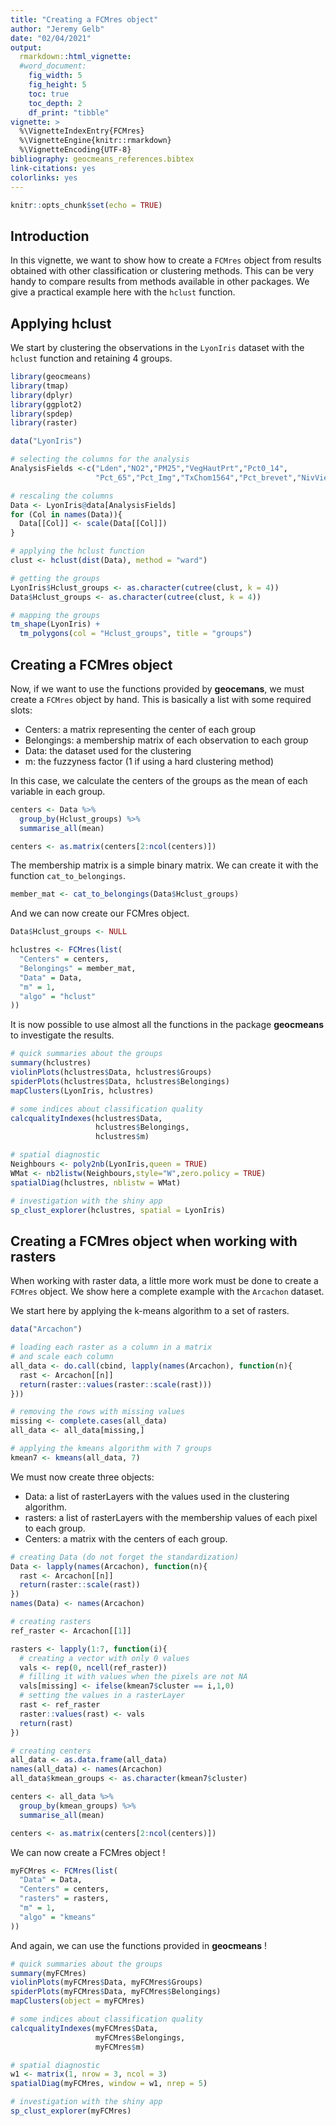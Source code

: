 ```yaml
---
title: "Creating a FCMres object"
author: "Jeremy Gelb"
date: "02/04/2021"
output:
  rmarkdown::html_vignette:
  #word_document:
    fig_width: 5
    fig_height: 5
    toc: true
    toc_depth: 2
    df_print: "tibble"
vignette: >
  %\VignetteIndexEntry{FCMres}
  %\VignetteEngine{knitr::rmarkdown}
  %\VignetteEncoding{UTF-8}
bibliography: geocmeans_references.bibtex
link-citations: yes
colorlinks: yes
---
```


```r
knitr::opts_chunk$set(echo = TRUE)
```

## Introduction

In this vignette, we want to show how to create a `FCMres` object from results obtained with other classification or clustering methods. This can be very handy to compare results from methods available in other packages. We give a practical example here with the `hclust` function.

## Applying hclust

We start by clustering the observations in the `LyonIris` dataset with the `hclust` function and retaining 4 groups.

```r
library(geocmeans)
library(tmap)
library(dplyr)
library(ggplot2)
library(spdep)
library(raster)

data("LyonIris")

# selecting the columns for the analysis
AnalysisFields <-c("Lden","NO2","PM25","VegHautPrt","Pct0_14",
                   "Pct_65","Pct_Img","TxChom1564","Pct_brevet","NivVieMed")

# rescaling the columns
Data <- LyonIris@data[AnalysisFields]
for (Col in names(Data)){
  Data[[Col]] <- scale(Data[[Col]])
}

# applying the hclust function
clust <- hclust(dist(Data), method = "ward")

# getting the groups
LyonIris$Hclust_groups <- as.character(cutree(clust, k = 4))
Data$Hclust_groups <- as.character(cutree(clust, k = 4))

# mapping the groups
tm_shape(LyonIris) + 
  tm_polygons(col = "Hclust_groups", title = "groups")

```

## Creating a FCMres object

Now, if we want to use the functions provided by **geocemans**, we must create a `FCMres` object by hand. This is basically a list with some required slots: 

* Centers: a matrix representing the center of each group
* Belongings: a membership matrix of each observation to each group
* Data: the dataset used for the clustering
* m: the fuzzyness factor (1 if using a hard clustering method)

In this case, we calculate the centers of the groups as the mean of each variable in each group.

```r
centers <- Data %>% 
  group_by(Hclust_groups) %>%
  summarise_all(mean)

centers <- as.matrix(centers[2:ncol(centers)])
```

The membership matrix is a simple binary matrix. We can create it with the function `cat_to_belongings`.

```r
member_mat <- cat_to_belongings(Data$Hclust_groups)
```

And we can now create our FCMres object.

```r
Data$Hclust_groups <- NULL

hclustres <- FCMres(list(
  "Centers" = centers,
  "Belongings" = member_mat,
  "Data" = Data,
  "m" = 1,
  "algo" = "hclust"
))
```

It is now possible to use almost all the functions in the package **geocmeans** to investigate the results.

```r
# quick summaries about the groups
summary(hclustres)
violinPlots(hclustres$Data, hclustres$Groups)
spiderPlots(hclustres$Data, hclustres$Belongings)
mapClusters(LyonIris, hclustres)

# some indices about classification quality
calcqualityIndexes(hclustres$Data,
                   hclustres$Belongings, 
                   hclustres$m)

# spatial diagnostic
Neighbours <- poly2nb(LyonIris,queen = TRUE)
WMat <- nb2listw(Neighbours,style="W",zero.policy = TRUE)
spatialDiag(hclustres, nblistw = WMat)

# investigation with the shiny app
sp_clust_explorer(hclustres, spatial = LyonIris)
```


## Creating a FCMres object when working with rasters

When working with raster data, a little more work must be done to create a `FCMres` object. We show here a complete example with the `Arcachon` dataset.

We start here by applying the k-means algorithm to a set of rasters.

```r
data("Arcachon")

# loading each raster as a column in a matrix
# and scale each column
all_data <- do.call(cbind, lapply(names(Arcachon), function(n){
  rast <- Arcachon[[n]]
  return(raster::values(raster::scale(rast)))
}))

# removing the rows with missing values
missing <- complete.cases(all_data)
all_data <- all_data[missing,]

# applying the kmeans algorithm with 7 groups
kmean7 <- kmeans(all_data, 7)

```

We must now create three objects: 

* Data: a list of rasterLayers with the values used in the clustering algorithm.
* rasters: a list of rasterLayers with the membership values of each pixel to each group.
* Centers: a matrix with the centers of each group.

```r

# creating Data (do not forget the standardization)
Data <- lapply(names(Arcachon), function(n){
  rast <- Arcachon[[n]]
  return(raster::scale(rast))
})
names(Data) <- names(Arcachon)

# creating rasters
ref_raster <- Arcachon[[1]]

rasters <- lapply(1:7, function(i){
  # creating a vector with only 0 values
  vals <- rep(0, ncell(ref_raster))
  # filling it with values when the pixels are not NA
  vals[missing] <- ifelse(kmean7$cluster == i,1,0)
  # setting the values in a rasterLayer
  rast <- ref_raster
  raster::values(rast) <- vals
  return(rast)
})

# creating centers
all_data <- as.data.frame(all_data)
names(all_data) <- names(Arcachon)
all_data$kmean_groups <- as.character(kmean7$cluster)

centers <- all_data %>% 
  group_by(kmean_groups) %>%
  summarise_all(mean)

centers <- as.matrix(centers[2:ncol(centers)])
```

We can now create a FCMres object !

```r
myFCMres <- FCMres(list(
  "Data" = Data,
  "Centers" = centers,
  "rasters" = rasters,
  "m" = 1,
  "algo" = "kmeans"
))
```

And again, we can use the functions provided in **geocmeans** !

```r
# quick summaries about the groups
summary(myFCMres)
violinPlots(myFCMres$Data, myFCMres$Groups)
spiderPlots(myFCMres$Data, myFCMres$Belongings)
mapClusters(object = myFCMres)

# some indices about classification quality
calcqualityIndexes(myFCMres$Data,
                   myFCMres$Belongings, 
                   myFCMres$m)

# spatial diagnostic
w1 <- matrix(1, nrow = 3, ncol = 3)
spatialDiag(myFCMres, window = w1, nrep = 5)

# investigation with the shiny app
sp_clust_explorer(myFCMres)
```
